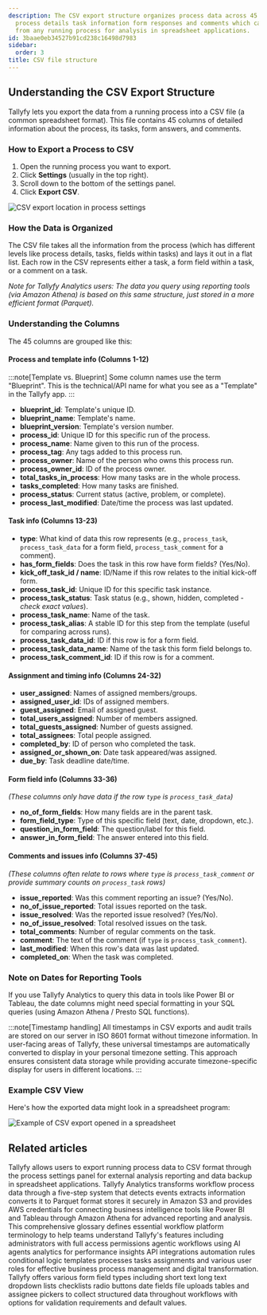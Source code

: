 ```yaml
---
description: The CSV export structure organizes process data across 45 columns including
  process details task information form responses and comments which can be exported
  from any running process for analysis in spreadsheet applications.
id: 3baae0eb34527b91cd238c16498d7983
sidebar:
  order: 3
title: CSV file structure
---
```


## Understanding the CSV Export Structure

Tallyfy lets you export the data from a running process into a CSV file (a common spreadsheet format). This file contains 45 columns of detailed information about the process, its tasks, form answers, and comments.

### How to Export a Process to CSV

1. Open the running process you want to export.
2. Click **Settings** (usually in the top right).
3. Scroll down to the bottom of the settings panel.
4. Click **Export CSV**.

![CSV export location in process settings](https://screenshots.tallyfy.com/tallyfy%2Fpro%2Fdesktop-light-export-csv.png)

### How the Data is Organized

The CSV file takes all the information from the process (which has different levels like process details, tasks, fields within tasks) and lays it out in a flat list. Each row in the CSV represents either a task, a form field within a task, or a comment on a task.

*Note for Tallyfy Analytics users: The data you query using reporting tools (via Amazon Athena) is based on this same structure, just stored in a more efficient format (Parquet).* 

### Understanding the Columns

The 45 columns are grouped like this:

#### Process and template info (Columns 1-12)

:::note[Template vs. Blueprint]
Some column names use the term "Blueprint". This is the technical/API name for what you see as a "Template" in the Tallyfy app.
:::

*   **blueprint_id**: Template's unique ID.
*   **blueprint_name**: Template's name.
*   **blueprint_version**: Template's version number.
*   **process_id**: Unique ID for this specific run of the process.
*   **process_name**: Name given to this run of the process.
*   **process_tag**: Any tags added to this process run.
*   **process_owner**: Name of the person who owns this process run.
*   **process_owner_id**: ID of the process owner.
*   **total_tasks_in_process**: How many tasks are in the whole process.
*   **tasks_completed**: How many tasks are finished.
*   **process_status**: Current status (active, problem, or complete).
*   **process_last_modified**: Date/time the process was last updated.

#### Task info (Columns 13-23)

*   **type**: What kind of data this row represents (e.g., `process_task`, `process_task_data` for a form field, `process_task_comment` for a comment).
*   **has_form_fields**: Does the task in this row have form fields? (Yes/No).
*   **kick_off_task_id / name**: ID/Name if this row relates to the initial kick-off form.
*   **process_task_id**: Unique ID for this specific task instance.
*   **process_task_status**: Task status (e.g., shown, hidden, completed - *check exact values*).
*   **process_task_name**: Name of the task.
*   **process_task_alias**: A stable ID for this step from the template (useful for comparing across runs).
*   **process_task_data_id**: ID if this row is for a form field.
*   **process_task_data_name**: Name of the task this form field belongs to.
*   **process_task_comment_id**: ID if this row is for a comment.

#### Assignment and timing info (Columns 24-32)

*   **user_assigned**: Names of assigned members/groups.
*   **assigned_user_id**: IDs of assigned members.
*   **guest_assigned**: Email of assigned guest.
*   **total_users_assigned**: Number of members assigned.
*   **total_guests_assigned**: Number of guests assigned.
*   **total_assignees**: Total people assigned.
*   **completed_by**: ID of person who completed the task.
*   **assigned_or_shown_on**: Date task appeared/was assigned.
*   **due_by**: Task deadline date/time.

#### Form field info (Columns 33-36)
*(These columns only have data if the row `type` is `process_task_data`)*
*   **no_of_form_fields**: How many fields are in the parent task.
*   **form_field_type**: Type of this specific field (text, date, dropdown, etc.).
*   **question_in_form_field**: The question/label for this field.
*   **answer_in_form_field**: The answer entered into this field.

#### Comments and issues info (Columns 37-45)
*(These columns often relate to rows where `type` is `process_task_comment` or provide summary counts on `process_task` rows)*
*   **issue_reported**: Was this comment reporting an issue? (Yes/No).
*   **no_of_issue_reported**: Total issues reported on the task.
*   **issue_resolved**: Was the reported issue resolved? (Yes/No).
*   **no_of_issue_resolved**: Total resolved issues on the task.
*   **total_comments**: Number of regular comments on the task.
*   **comment**: The text of the comment (if `type` is `process_task_comment`).
*   **last_modified**: When this row's data was last updated.
*   **completed_on**: When the task was completed.

### Note on Dates for Reporting Tools

If you use Tallyfy Analytics to query this data in tools like Power BI or Tableau, the date columns might need special formatting in your SQL queries (using Amazon Athena / Presto SQL functions).

:::note[Timestamp handling]
All timestamps in CSV exports and audit trails are stored on our server in ISO 8601 format without timezone information. In user-facing areas of Tallyfy, these universal timestamps are automatically converted to display in your personal timezone setting. This approach ensures consistent data storage while providing accurate timezone-specific display for users in different locations.
:::

### Example CSV View

Here's how the exported data might look in a spreadsheet program:

![Example of CSV export opened in a spreadsheet](https://screenshots.tallyfy.com/file-JFjFk3MCzJ.png)


## Related articles
<CardGrid>
<LinkTitleCard header="<b>Processes > Export process to CSV</b>" href="/products/pro/tracking-and-tasks/processes/how-can-i-export-tallyfy-processes-to-csv/" > Tallyfy allows users to export running process data to CSV format through the process settings panel for external analysis reporting and data backup in spreadsheet applications. </LinkTitleCard>
<LinkTitleCard header="<b>Analytics > How Tallyfy Analytics works</b>" href="/products/pro/integrations/analytics/how-does-tallyfy-analytics-process-my-data/" > Tallyfy Analytics transforms workflow process data through a five-step system that detects events extracts information converts it to Parquet format stores it securely in Amazon S3 and provides AWS credentials for connecting business intelligence tools like Power BI and Tableau through Amazon Athena for advanced reporting and analysis. </LinkTitleCard>
<LinkTitleCard header="<b>Miscellaneous > Glossary</b>" href="/products/pro/miscellaneous/glossary/" > This comprehensive glossary defines essential workflow platform terminology to help teams understand Tallyfy's features including administrators with full access permissions agentic workflows using AI agents analytics for performance insights API integrations automation rules conditional logic templates processes tasks assignments and various user roles for effective business process management and digital transformation. </LinkTitleCard>
<LinkTitleCard header="<b>Tasks > Types of form fields</b>" href="/products/pro/tracking-and-tasks/tasks/what-are-form-fields-in-tallyfy/" > Tallyfy offers various form field types including short text long text dropdown lists checklists radio buttons date fields file uploads tables and assignee pickers to collect structured data throughout workflows with options for validation requirements and default values. </LinkTitleCard>
</CardGrid>